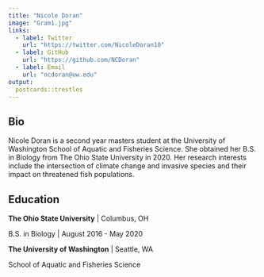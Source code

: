 ```yaml
---
title: "Nicole Doran"
image: "Gram1.jpg"
links:
  - label: Twitter
    url: "https://twitter.com/NicoleDoran10"
  - label: GitHub
    url: "https://github.com/NCDoran"
  - label: Email
    url: "ncdoran@uw.edu"
output:
  postcards::trestles
---
```

 
## Bio

Nicole Doran is a second year masters student at the University of Washington School of Aquatic and Fisheries Science. She obtained her B.S. in Biology from The Ohio State University in 2020. Her research interests include the intersection of climate change and invasive species and their impact on threatened fish populations.

## Education

**The Ohio State University** | Columbus, OH

B.S. in Biology | August 2016 - May 2020

**The University of Washington** | Seattle, WA

School of Aquatic and Fisheries Science


